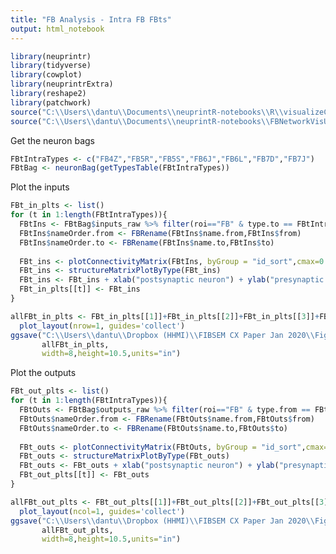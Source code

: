 ```yaml
---
title: "FB Analysis - Intra FB FBts"
output: html_notebook
---
```


```r
library(neuprintr)
library(tidyverse)
library(cowplot)
library(neuprintrExtra)
library(reshape2)
library(patchwork)
source("C:\\Users\\dantu\\Documents\\neuprintR-notebooks\\R\\visualizeConnectivityTables.R")
source("C:\\Users\\dantu\\Documents\\neuprintR-notebooks\\FBNetworkVisUtils.R")
```

Get the neuron bags
```r
FBtIntraTypes <- c("FB4Z","FB5R","FB5S","FB6J","FB6L","FB7D","FB7J")
FBtBag <- neuronBag(getTypesTable(FBtIntraTypes))
```

Plot the inputs
```r
FBt_in_plts <- list()
for (t in 1:length(FBtIntraTypes)){
  FBtIns <- FBtBag$inputs_raw %>% filter(roi=="FB" & type.to == FBtIntraTypes[t])
  FBtIns$nameOrder.from <- FBRename(FBtIns$name.from,FBtIns$from)
  FBtIns$nameOrder.to <- FBRename(FBtIns$name.to,FBtIns$to)
  
  FBt_ins <- plotConnectivityMatrix(FBtIns, byGroup = "id_sort",cmax=0.05)
  FBt_ins <- structureMatrixPlotByType(FBt_ins)
  FBt_ins <- FBt_ins + xlab("postsynaptic neuron") + ylab("presynaptic neuron")
  FBt_in_plts[[t]] <- FBt_ins
}

allFBt_in_plts <- FBt_in_plts[[1]]+FBt_in_plts[[2]]+FBt_in_plts[[3]]+FBt_in_plts[[4]]+FBt_in_plts[[5]]+FBt_in_plts[[6]]+FBt_in_plts[[7]] + 
  plot_layout(nrow=1, guides='collect')
ggsave("C:\\Users\\dantu\\Dropbox (HHMI)\\FIBSEM CX Paper Jan 2020\\Figures\\FirstDraftFigs\\FB\\FIGURE_FB_TanConnectivity\\IntraFB_FBt_ins.pdf",
       allFBt_in_plts,
       width=8,height=10.5,units="in")
```

Plot the outputs
```r
FBt_out_plts <- list()
for (t in 1:length(FBtIntraTypes)){
  FBtOuts <- FBtBag$outputs_raw %>% filter(roi=="FB" & type.from == FBtIntraTypes[t])
  FBtOuts$nameOrder.from <- FBRename(FBtOuts$name.from,FBtOuts$from)
  FBtOuts$nameOrder.to <- FBRename(FBtOuts$name.to,FBtOuts$to)
  
  FBt_outs <- plotConnectivityMatrix(FBtOuts, byGroup = "id_sort",cmax=0.04)
  FBt_outs <- structureMatrixPlotByType(FBt_outs)
  FBt_outs <- FBt_outs + xlab("postsynaptic neuron") + ylab("presynaptic neuron")
  FBt_out_plts[[t]] <- FBt_outs
}

allFBt_out_plts <- FBt_out_plts[[1]]+FBt_out_plts[[2]]+FBt_out_plts[[3]]+FBt_out_plts[[4]]+FBt_out_plts[[5]]+FBt_out_plts[[6]]+FBt_out_plts[[7]] + 
  plot_layout(ncol=1, guides='collect')
ggsave("C:\\Users\\dantu\\Dropbox (HHMI)\\FIBSEM CX Paper Jan 2020\\Figures\\FirstDraftFigs\\FB\\FIGURE_FB_TanConnectivity\\IntraFB_FBt_outs.pdf",
       allFBt_out_plts,
       width=8,height=10.5,units="in")
```